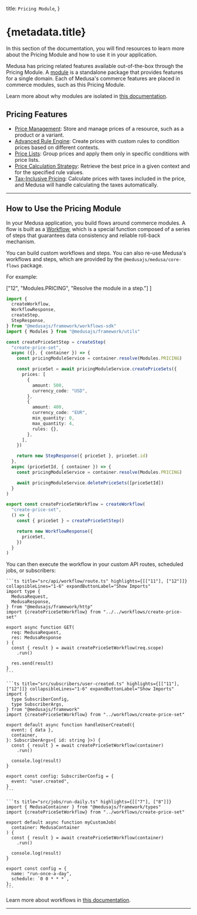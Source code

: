 
  title: `Pricing Module`,
}

# {metadata.title}

In this section of the documentation, you will find resources to learn more about the Pricing Module and how to use it in your application.

Medusa has pricing related features available out-of-the-box through the Pricing Module. A [module](!docs!/learn/fundamentals/modules) is a standalone package that provides features for a single domain. Each of Medusa's commerce features are placed in commerce modules, such as this Pricing Module.

<Note>

Learn more about why modules are isolated in [this documentation](!docs!/learn/fundamentals/modules/isolation).

</Note>

## Pricing Features

- [Price Management](./concepts/page.mdx): Store and manage prices of a resource, such as a product or a variant.
- [Advanced Rule Engine](./price-rules/page.mdx): Create prices with custom rules to condition prices based on different contexts.
- [Price Lists](./concepts/page.mdx#price-list): Group prices and apply them only in specific conditions with price lists.
- [Price Calculation Strategy](./price-calculation/page.mdx): Retrieve the best price in a given context and for the specified rule values.
- [Tax-Inclusive Pricing](./tax-inclusive-pricing/page.mdx): Calculate prices with taxes included in the price, and Medusa will handle calculating the taxes automatically.

---

## How to Use the Pricing Module

In your Medusa application, you build flows around commerce modules. A flow is built as a [Workflow](!docs!/learn/fundamentals/workflows), which is a special function composed of a series of steps that guarantees data consistency and reliable roll-back mechanism. 

You can build custom workflows and steps. You can also re-use Medusa's workflows and steps, which are provided by the `@medusajs/medusa/core-flows` package.

For example:

  ["12", "Modules.PRICING", "Resolve the module in a step."]
]

```ts title="src/workflows/create-price-set.ts" highlights={highlights}
import { 
  createWorkflow, 
  WorkflowResponse,
  createStep,
  StepResponse,
} from "@medusajs/framework/workflows-sdk"
import { Modules } from "@medusajs/framework/utils"

const createPriceSetStep = createStep(
  "create-price-set",
  async ({}, { container }) => {
    const pricingModuleService = container.resolve(Modules.PRICING)

    const priceSet = await pricingModuleService.createPriceSets({
      prices: [
        {
          amount: 500,
          currency_code: "USD",
        },
        {
          amount: 400,
          currency_code: "EUR",
          min_quantity: 0,
          max_quantity: 4,
          rules: {},
        },
      ],
    })

    return new StepResponse({ priceSet }, priceSet.id)
  },
  async (priceSetId, { container }) => {
    const pricingModuleService = container.resolve(Modules.PRICING)

    await pricingModuleService.deletePriceSets([priceSetId])
  }
)

export const createPriceSetWorkflow = createWorkflow(
  "create-price-set",
  () => {
    const { priceSet } = createPriceSetStep()

    return new WorkflowResponse({
      priceSet,
    })
  }
)
```

You can then execute the workflow in your custom API routes, scheduled jobs, or subscribers:

<CodeTabs group="resource-types">
  <CodeTab label="API Route" value="api-route">
    
    ```ts title="src/api/workflow/route.ts" highlights={[["11"], ["12"]]} collapsibleLines="1-6" expandButtonLabel="Show Imports"
    import type {
      MedusaRequest,
      MedusaResponse,
    } from "@medusajs/framework/http"
    import {createPriceSetWorkflow} from "../../workflows/create-price-set"

    export async function GET(
      req: MedusaRequest,
      res: MedusaResponse
    ) {
      const { result } = await createPriceSetWorkflow(req.scope)
        .run()

      res.send(result)
    }
    ```

  </CodeTab>
  <CodeTab label="Subscriber" value="subscriber">
    
    ```ts title="src/subscribers/user-created.ts" highlights={[["11"], ["12"]]} collapsibleLines="1-6" expandButtonLabel="Show Imports"
    import {
      type SubscriberConfig,
      type SubscriberArgs,
    } from "@medusajs/framework"
    import {createPriceSetWorkflow} from "../workflows/create-price-set"

    export default async function handleUserCreated({
      event: { data },
      container,
    }: SubscriberArgs<{ id: string }>) {
      const { result } = await createPriceSetWorkflow(container)
        .run()

      console.log(result)
    }

    export const config: SubscriberConfig = {
      event: "user.created",
    }
    ```

  </CodeTab>
  <CodeTab label="Scheduled Job" value="scheduled-job">
    
    ```ts title="src/jobs/run-daily.ts" highlights={[["7"], ["8"]]}
    import { MedusaContainer } from "@medusajs/framework/types"
    import {createPriceSetWorkflow} from "../workflows/create-price-set"

    export default async function myCustomJob(
      container: MedusaContainer
    ) {
      const { result } = await createPriceSetWorkflow(container)
        .run()

      console.log(result)
    }

    export const config = {
      name: "run-once-a-day",
      schedule: `0 0 * * *`,
    };
    ```

  </CodeTab>
</CodeTabs>

Learn more about workflows in [this documentation](!docs!/learn/fundamentals/workflows).

---

<CommerceModuleSections name="Pricing" />